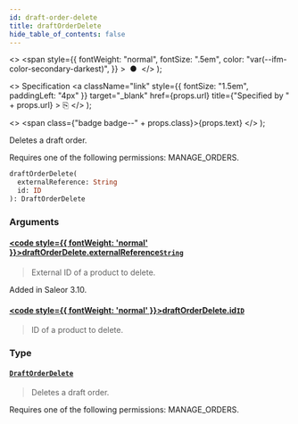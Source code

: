 ```yaml
---
id: draft-order-delete
title: draftOrderDelete
hide_table_of_contents: false
---
```


  <>
    <span
      style={{
        fontWeight: "normal",
        fontSize: ".5em",
        color: "var(--ifm-color-secondary-darkest)",
      }}
    >
      &nbsp;●&nbsp;
    </span>
  </>
);

  <>
    Specification
    <a
      className="link"
      style={{ fontSize: "1.5em", paddingLeft: "4px" }}
      target="\_blank"
      href={props.url}
      title={"Specified by " + props.url}
    >
      ⎘
    </a>
  </>
);

  <>
    <span class={"badge badge--" + props.class}>{props.text}</span>
  </>
);

Deletes a draft order.

Requires one of the following permissions: MANAGE_ORDERS.

```graphql
draftOrderDelete(
  externalReference: String
  id: ID
): DraftOrderDelete
```

### Arguments

#### [<code style={{ fontWeight: 'normal' }}>draftOrderDelete.<b>externalReference</b></code>](#)<Bullet />[`String`](../../api-reference/scalars/string) <Badge class="secondary" text="scalar"/>

> External ID of a product to delete.

Added in Saleor 3.10.

>

#### [<code style={{ fontWeight: 'normal' }}>draftOrderDelete.<b>id</b></code>](#)<Bullet />[`ID`](../../api-reference/scalars/id) <Badge class="secondary" text="scalar"/>

> ID of a product to delete.

### Type

#### [`DraftOrderDelete`](../../api-reference/objects/draft-order-delete) <Badge class="secondary" text="object"/>

> Deletes a draft order.

Requires one of the following permissions: MANAGE_ORDERS.

>
